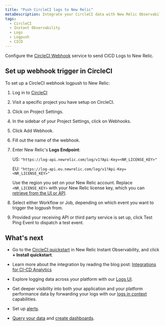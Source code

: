 ```yaml
---
title: "Push CircleCI logs to New Relic"
metaDescription: Integrate your CircleCI data with New Relic Observability.
tags:
  - CircleCI
  - Instant Observability
  - Logs
  - Logpush
  - CICD
---
```


Configure the [CircleCI Webhook](https://circleci.com/docs/2.0/webhooks/) service to send CICD Logs to New Relic.


## Set up webhook trigger in CircleCI

To set up a CircleCI webhook logpush to New Relic:

1. Log in to [CircleCI](https://app.circleci.com/projects)

2. Visit a specific project you have setup on CircleCI.

3. Click on Project Settings.

4. In the sidebar of your Project Settings, click on Webhooks.

5. Click Add Webhook.

6. Fill out the name of the webhook.

7. Enter New Relic's **Logs Endpoint**:

   US: `"https://log-api.newrelic.com/log/v1?Api-Key=<NR_LICENSE_KEY>"`

   EU: `"https://log-api.eu.newrelic.com/log/v1?Api-Key=<NR_LICENSE_KEY>"`

   Use the region you set on your New Relic account. Replace `<NR_LICENSE_KEY>` with your New Relic license key, which you can [retrieve from the UI or API](/docs/apis/intro-apis/new-relic-api-keys/#manage-license-key).

8. Select either Workflow or Job, depending on which event you want to trigger the logpush from.

9. Provided your receiving API or third party service is set up, click Test Ping Event to dispatch a test event.

## What's next



* Go to the [CircleCI quickstart](https://newrelic.com/instant-observability/circleci/39109d3d-b1d8-4366-8ca9-b8925005f727) in New Relic Instant Observability, and click **+ Install quickstart**.

* Learn more about the integration by reading the blog post: [Integrations for CI-CD Analytics](https://newrelic.com/blog/nerdlog/integrations-for-ci-cd-analytics)

* Explore logging data across your platform with our [Logs UI](/docs/logs/log-management/ui-data/use-logs-ui/).

* Get deeper visibility into both your application and your platform performance data by forwarding your logs with our [logs in context](/docs/logs/enable-log-management-new-relic/configure-logs-context/configure-logs-context-apm-agents/) capabilities.

* Set up [alerts](/docs/alerts-applied-intelligence/new-relic-alerts/alert-conditions/create-alert-conditions/).

* [Query your data](/docs/query-your-data/explore-query-data/get-started/introduction-querying-new-relic-data/) and [create dashboards](/docs/query-your-data/explore-query-data/dashboards/introduction-dashboards/).
